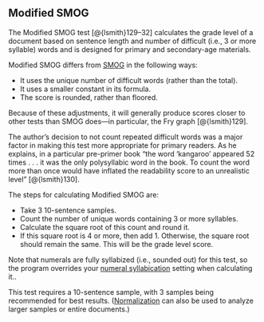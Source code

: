 ## Modified SMOG\index{Modified SMOG|(idxit} {#sec-modified-smog}

The Modified SMOG\index{SMOG!variations!Modified SMOG} test [@{lsmith}129–32] calculates the grade level of a document based on sentence length and number of difficult (i.e., 3 or more syllable) words and is designed for primary and secondary-age materials.

Modified SMOG differs from [SMOG](#sec-smog-test) in the following ways:

- It uses the unique number of difficult words (rather than the total).
- It uses a smaller constant in its formula.
- The score is rounded, rather than floored.

Because of these adjustments, it will generally produce scores closer to other tests than SMOG does—in particular, the Fry graph [@{lsmith}129].

The author's decision to not count repeated difficult words was a major factor in making this test more appropriate for primary readers.
As he explains, in a particular pre-primer book "the word 'kangaroo' appeared 52 times . . . it was the only polysyllabic word in the book. To count the word more than once would have inflated the readability score to an unrealistic level" [@{lsmith}130].

The steps for calculating Modified SMOG are:

- Take 3 10-sentence samples.
- Count the number of unique words containing 3 or more syllables.
- Calculate the square root of this count and round it.
- If this square root is 4 or more, then add 1. Otherwise, the square root should remain the same. This will be the grade level score.

Note that numerals\index{numerals!Modified SMOG} are fully syllabized (i.e., sounded out) for this test[, so the program overrides your [numeral syllabication](#sec-numsyllable) setting when calculating it.]{.content-hidden when-profile="reference"}[.]{.content-visible when-profile="reference"}

This test requires a 10-sentence sample, with 3 samples being recommended for best results. ([Normalization](#sec-glossary) can also be used to analyze larger samples or entire documents.)\index{Modified SMOG|)}

\newpage
